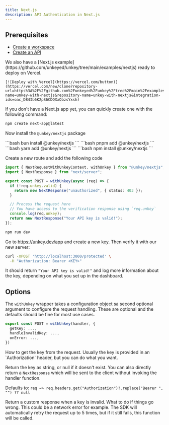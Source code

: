 ```yaml
---
title: Next.js
description: API Authentication in Next.js
---
```


## Prerequisites

- [Create a workspace](/quickstart/onboarding#2-create-your-first-workspace)
- [Create an API](/quickstart/onboarding#2-create-your-first-api)

<Card>
  We also have a [Next.js example](https://github.com/unkeyed/unkey/tree/main/examples/nextjs) ready to deploy on Vercel.

    [![Deploy with Vercel](https://vercel.com/button)](https://vercel.com/new/clone?repository-url=https%3A%2F%2Fgithub.com%2Funkeyed%2Funkey%2Ftree%2Fmain%2Fexamples%2Fnextjs&project-name=unkey-with-nextjs&repository-name=unkey-with-nextjs&integration-ids=oac_D84Ib6K2pS6CDQXxQbzsYxsh)

</Card>

If you don't have a Next.js app yet, you can quickly create one with the following command:

```bash
npm create next-app@latest
```

<Steps titleSize="h3">
<Step  title="Install">

Now install the `@unkey/nextjs` package

<Tabs>
  <Tab title="bun">
  ```bash
    bun install @unkey/nextjs
    ```
  </Tab>
  <Tab title="pnpm">
  ```bash
    pnpm add @unkey/nextjs
    ```
  </Tab>
  <Tab title="yarn">
  ```bash
    yarn add @unkey/nextjs
    ```
  </Tab>
  <Tab title="npm">
  ```bash
    npm install @unkey/nextjs
    ```
  </Tab>
</Tabs>
</Step>

<Step  title="Creating a protected route">

Create a new route and add the following code

```ts /app/protected/route.ts
import { NextRequestWithUnkeyContext, withUnkey } from "@unkey/nextjs";
import { NextResponse } from "next/server";

export const POST = withUnkey(async (req) => {
  if (!req.unkey.valid) {
    return new NextResponse("unauthorized", { status: 403 });
  }

  // Process the request here
  // You have access to the verification response using `req.unkey`
  console.log(req.unkey);
  return new NextResponse("Your API key is valid!");
});
```

</Step>

<Step title="Running it">

```bash
npm run dev
```

</Step>

<Step  title="Try it out">

Go to https://unkey.dev/app and create a new key. Then verify it with our new server:

```bash
curl -XPOST 'http://localhost:3000/protected' \
  -H "Authorization: Bearer <KEY>"
```

It should return `"Your API key is valid!"` and log more information about the key, depending on what you set up in the dashboard.

</Step>

</Steps>

## Options

The `withUnkey` wrapper takes a configuration object sa second optional argument to configure the request handling.
These are optional and the defaults should be fine for most use cases.

```ts
export const POST = withUnkey(handler, {
  getKey: ...,
  handleInvalidKey: ...,
  onError: ...,
})
```


<ParamField body="getKey" type="(NextRequest) => string | null | NextResponse">
  How to get the key from the request.
  Usually the key is provided in an `Authorization` header, but you can do what you want.
   
  Return the key as string, or null if it doesn't exist.
  You can also directly return a `NextResponse` which will be sent to the client without invoking the handler function.
   
  Defaults to: `req => req.headers.get("Authorization")?.replace("Bearer ", "") ?? null`
</ParamField>

<ParamField body="handleInvalidKey" type="(NextRequest, UnkeyContext) => NextResponse | Promise<NextResponse>)">
  Return a custom response when a key is invalid.
</ParamField>

<ParamField body="onError" type="(NextRequest, UnkeyError) => NextResponse | Promise<NextResponse>">
 What to do if things go wrong. This could be a network error for example.
 The SDK will automatically retry the request up to 5 times, but if it still fails, this function will be called.
</ParamField>
